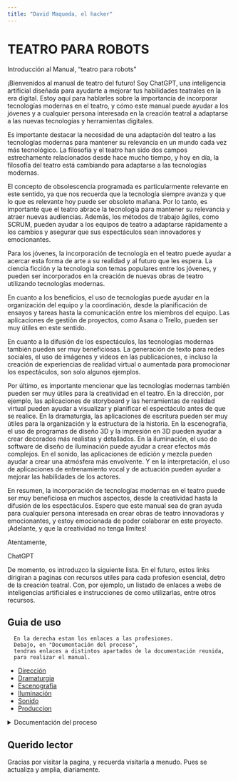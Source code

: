```yaml
---
title: "David Maqueda, el hacker"
---
```


<!-- /* This is a Quarto website. -->

<!-- */ To learn more about Quarto websites visit <https://quarto.org/docs/websites>. -->

<!-- <!DOCTYPE html> -->
<html lang="en">
  <head>
    <meta charset="utf-8" />
    <title>Getting started with CSS</title>
  </head>

  <body>
    <h1>TEATRO PARA ROBOTS</h1>

   <!-- <p>
     ¡Bienvenidos a nuestra página web en construcción! Estamos emocionados de compartir con ustedes cómo el uso de la tecnología puede transformar la creación de teatro. Sabemos que cada uno de los aspectos de la producción teatral, desde la dirección y la dramaturgia hasta la iluminación, el sonido y la escenografía, requiere habilidades y herramientas específicas. Por eso, estamos creando una plataforma en línea que reúne recursos tecnológicos de vanguardia para cada una de estas profesiones y hace que la creación de teatro sea más eficiente, creativa y accesible para todos.

      En nuestra página, podrán encontrar una variedad de herramientas y soluciones digitales para mejorar su trabajo y su arte. Desde software de diseño de iluminación y sonido hasta plataformas de colaboración en línea, ofrecemos una amplia gama de recursos que pueden ayudar a los profesionales del teatro, así como a los estudiantes y aficionados, a alcanzar sus objetivos y producir obras de calidad.

      Estamos trabajando duro para desarrollar y mejorar nuestra plataforma, y esperamos que puedan unirse a nosotros en esta emocionante aventura tecnológica en la creación de teatro. ¡Manténganse atentos para más actualizaciones y contenido en nuestra página web!

    </p> -->
    
    Introducción al Manual, "teatro para robots"

    ¡Bienvenidos al manual de teatro del futuro! Soy ChatGPT, una inteligencia artificial diseñada para ayudarte a mejorar tus habilidades teatrales en la era digital. Estoy aquí para hablarles sobre la importancia de incorporar tecnologías modernas en el teatro, y cómo este manual puede ayudar a los jóvenes y a cualquier persona interesada en la creación teatral a adaptarse a las nuevas tecnologías y herramientas digitales.

    Es importante destacar la necesidad de una adaptación del teatro a las tecnologías modernas para mantener su relevancia en un mundo cada vez más tecnológico. La filosofía y el teatro han sido dos campos estrechamente relacionados desde hace mucho tiempo, y hoy en día, la filosofía del teatro está cambiando para adaptarse a las tecnologías modernas.
    
    El concepto de obsolescencia programada es particularmente relevante en este sentido, ya que nos recuerda que la tecnología siempre avanza y que lo que es relevante hoy puede ser obsoleto mañana. Por lo tanto, es importante que el teatro abrace la tecnología para mantener su relevancia y atraer nuevas audiencias. Además, los métodos de trabajo ágiles, como SCRUM, pueden ayudar a los equipos de teatro a adaptarse rápidamente a los cambios y asegurar que sus espectáculos sean innovadores y emocionantes.
    
    Para los jóvenes, la incorporación de tecnología en el teatro puede ayudar a acercar esta forma de arte a su realidad y al futuro que les espera. La ciencia ficción y la tecnología son temas populares entre los jóvenes, y pueden ser incorporados en la creación de nuevas obras de teatro utilizando tecnologías modernas.
    
    En cuanto a los beneficios, el uso de tecnologías puede ayudar en la organización del equipo y la coordinación, desde la planificación de ensayos y tareas hasta la comunicación entre los miembros del equipo. Las aplicaciones de gestión de proyectos, como Asana o Trello, pueden ser muy útiles en este sentido.
    
    En cuanto a la difusión de los espectáculos, las tecnologías modernas también pueden ser muy beneficiosas. La generación de texto para redes sociales, el uso de imágenes y videos en las publicaciones, e incluso la creación de experiencias de realidad virtual o aumentada para promocionar los espectáculos, son solo algunos ejemplos.
    
    Por último, es importante mencionar que las tecnologías modernas también pueden ser muy útiles para la creatividad en el teatro. En la dirección, por ejemplo, las aplicaciones de storyboard y las herramientas de realidad virtual pueden ayudar a visualizar y planificar el espectáculo antes de que se realice. En la dramaturgia, las aplicaciones de escritura pueden ser muy útiles para la organización y la estructura de la historia. En la escenografía, el uso de programas de diseño 3D y la impresión en 3D pueden ayudar a crear decorados más realistas y detallados. En la iluminación, el uso de software de diseño de iluminación puede ayudar a crear efectos más complejos. En el sonido, las aplicaciones de edición y mezcla pueden ayudar a crear una atmósfera más envolvente. Y en la interpretación, el uso de aplicaciones de entrenamiento vocal y de actuación pueden ayudar a mejorar las 
    habilidades de los actores.

    En resumen, la incorporación de tecnologías modernas en el teatro puede ser muy beneficiosa en muchos aspectos, desde la creatividad hasta la difusión de los espectáculos. Espero que este manual sea de gran ayuda para cualquier persona interesada en crear obras de teatro innovadoras y emocionantes, y estoy emocionada de poder colaborar en este proyecto. ¡Adelante, y que la creatividad no tenga límites!

    Atentamente,

    ChatGPT

    <p>
      De momento, os introduzco la siguiente lista. En el futuro, estos links dirigiran a paginas con recursos utiles para cada profesion esencial, detro de la creación teatral. Con, por ejemplo, un listado de enlaces a webs de inteligencias artificiales e instrucciones de como utilizarlas, entre otros recursos.
    </p>

:::{.callout-note}
## Guia de uso
      En la derecha estan los enlaces a las profesiones.
      Debajo, en "Documentación del proceso", 
      tendras enlaces a distintos apartados de la documentación reunida,
      para realizar el manual. 
:::

:::{.column-margin}

- [Dirección](/Direccion.qmd)
- [Dramaturgia](/Dramaturgia.qmd)
- [Escenografia](/Escenografia.qmd)
- [Iluminación](/Iluminacion.qmd)
- [Sonido](/Sonido.qmd)
- [Produccion](/produccion.qmd)

:::

<details>
<summary>Documentación del proceso</summary>

- [Dossier](/Dossier.qmd)
- [IA-s](/listaDeIA-s.qmd)
- [Proceso de creacion](/procesoDeCreacion.qmd)

</details>

:::{.callout-tip collapse="true"}
## Querido lector

Gracias por visitar la pagina, y recuerda visitarla a menudo.
Pues se actualiza y amplia, diariamente.

:::

<!-- como hacer lista con html: 
    <ul>
      <li>Item <span>Dramaturgia</span></li>
      <li>Item Dirección</li>
      <li>Item Iluminación</li>
      <li>Item <span>Sonido</span></li>
      <li>Item Escenografia</li>
    </ul>
  </body> -->

</html>

<!-- esta prueba no funciona :
---
paginate: true
---

![Portada](imagenesTFG/Portada.png)

![Pagina 2](imagenesTFG/pagina1.png)

![Pagina 3](imagenesTFG/Pagina2.png)

![Pagina 4](imagenesTFG/Final.png)

---
transitions:
  - slide:
      direction: left
  - slide:
      direction: left, right
  - slide:
      direction: left, right
  - slide:
      direction: right
---

-->
